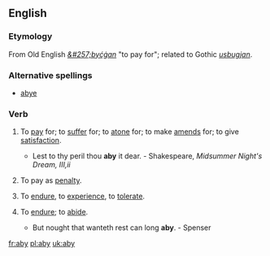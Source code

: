 {{see|ABY}}
==English==

===Etymology===
From Old English ''[[&#257;byćġan]]'' "to pay for"; related to Gothic ''[[usbugjan]]''.

===Alternative spellings===
* [[abye]]

===Verb===
{{en-infl-irreg|aby|abies|abying|abought|abought}}
# {{transitive}} {{obsolete}} To [[pay]] for; to [[suffer]] for; to [[atone]] for; to make [[amends]] for; to give [[satisfaction]].
#* Lest to thy peril thou '''aby''' it dear. - Shakespeare, ''Midsummer Night's Dream, III,ii''
# {{transitive}} To pay as [[penalty]].
# {{transitive}} To [[endure]], to [[experience]], to [[tolerate]].
# {{intransitive}} {{obsolete}} To [[endure]]; to [[abide]].
#* But nought that wanteth rest can long '''aby'''. - Spenser

[[fr:aby]]
[[pl:aby]]
[[uk:aby]]